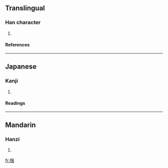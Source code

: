 ==Translingual==
===Han character===
{{Han char|rn=82|rad=毛|as=08|sn=12|four=|canj=竹山心火木 (HUPFD)}}
# {{defn|Han|sort=毛08}}
====References====
{{Han ref|kx=0594.120|dkj=16865|dj=0986.120|hdz=32000.080|uh=6BF1|ud=27633}}

----
==Japanese==
===Kanji===
{{ja-kanji|grade=|rs=毛08}}
# {{defn|Japanese}} 
====Readings====
{{ja-readings|on=[[きく]] (kiku), [[ごく]] (goku)|kun=[[けまり]] (kemari)}}

----
==Mandarin==
===Hanzi===
{{cmn-hanzi|pin=[[jú]] (ju2)|wg=chü<sup>2</sup>}}
# {{defn|Mandarin}}

[[fr:毱]]